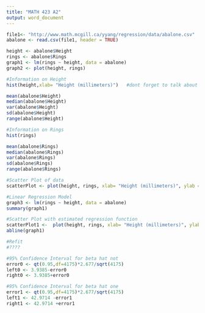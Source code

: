 ```yaml
---
title: "MATH 423 A2"
output: word_document
---
```


```r


file1<- "http://www.math.mcgill.ca/yyang/regression/data/abalone.csv"
abalone <- read.csv(file1, header = TRUE)

height <- abalone$Height
rings <- abalone$Rings
graph1 <- lm(rings ~ height, data = abalone)
graph2 <- plot(height, rings)

#Information on Height
hist(height,xlab= "Height (millimeters)")   #dont forget to talk about distribution of the curve

mean(abalone$Height)
median(abalone$Height)
var(abalone$Height)
sd(abalone$Height)
range(abalone$Height)

#Information on Rings 
hist(rings)

mean(abalone$Rings)
median(abalone$Rings)
var(abalone$Rings)
sd(abalone$Rings)
range(abalone$Rings)

#Scatter Plot of data 
scatterPlot <- plot(height, rings, xlab= "Height (millimeters)", ylab ="Number of Rings") + title("Scatter Plot of Height vs. Rings") 

#Linear Regression Model
graph3 <- lm(rings ~ height, data = abalone)
summary(graph1)

#Scatter Plot with estimated regression function 
scatterPlot1 <-  plot(height, rings, xlab= "Height (millimeters)", ylab ="Number of Rings") + title(cex.main=1, "Scatter Plot of Height vs. Rings with Regression Line") 
abline(graph1)

#Refit
#????

#95% Confidence Interval for beta hat not
error0 <- qt(0.95,df=4175)*2.677/sqrt(4175)
left0 <- 3.9385-error0
right0 <- 3.9385+error0 

#95% Confidence Interval for beta hat one 
error1 <- qt(0.95,df=4175)*2.677/sqrt(4175)
left1 <- 42.9714 -error1 
right1 <- 42.9714 +error1 
```

